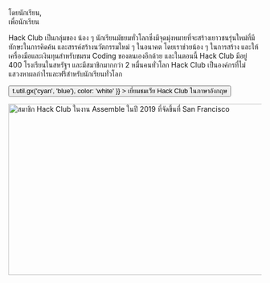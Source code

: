 
<Container variant="copy">

<Heading as="h1">
  โดยนักเรียน, <br />
  เพื่อนักเรียน
</Heading>

Hack Club เป็นกลุ่มของ น้อง ๆ นักเรียนมัธยมทั่วโลกซึ่งมีจุดมุ่งหมายที่จะสร้างเยาวชนรุ่นใหม่ที่มีทักษะในการคิดค้น และสรรค์สร้างนวัตกรรมใหม่ ๆ ในอนาคต โดยเราช่วยน้อง ๆ ในการสร้าง และให้เครื่องมือและเงินทุนสำหรับชมรม Coding ของตนเองอีกด้วย และในตอนนี้ Hack Club มีอยู่ 400 โรงเรียนในสหรัฐฯ และมีสมาชิกมากกว่า 2 หมื่นคนทั่วโลก
Hack Club เป็นองค์กรที่ไม่แสวงหาผลกำไรและฟรีสำหรับนักเรียนทั่วโลก

<p>
  <Button
    as="a"
    href="https://hackclub.com/?ref=th"
    variant="ctaLg"
    sx={{
      backgroundImage: t => t.util.gx('cyan', 'blue'),
      color: 'white'
    }}
  >
    เยี่ยมชมเว็ย Hack Club ในภาษาอังกฤษ
  </Button>
</p>

<img
  alt="สมาชิก Hack Club ในงาน Assemble ในปี 2019 ที่จัดขึ้นที่ San Francisco"
  src="https://cloud-lapsqbi7m-hack-club-bot.vercel.app/0assemble.jpg"
  width="512"
  height="341"
/>

</Container>
